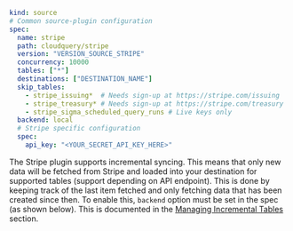 ```yaml copy
kind: source
# Common source-plugin configuration
spec:
  name: stripe
  path: cloudquery/stripe
  version: "VERSION_SOURCE_STRIPE"
  concurrency: 10000
  tables: ["*"]
  destinations: ["DESTINATION_NAME"]
  skip_tables:
    - stripe_issuing*  # Needs sign-up at https://stripe.com/issuing
    - stripe_treasury* # Needs sign-up at https://stripe.com/treasury
    - stripe_sigma_scheduled_query_runs # Live keys only
  backend: local
  # Stripe specific configuration
  spec:
    api_key: "<YOUR_SECRET_API_KEY_HERE>"
```

The Stripe plugin supports incremental syncing. This means that only new data will be fetched from Stripe and loaded into your destination for supported tables (support depending on API endpoint). This is done by keeping track of the last item fetched and only fetching data that has been created since then.
To enable this, `backend` option must be set in the spec (as shown below). This is documented in the [Managing Incremental Tables](/docs/advanced-topics/managing-incremental-tables) section.
